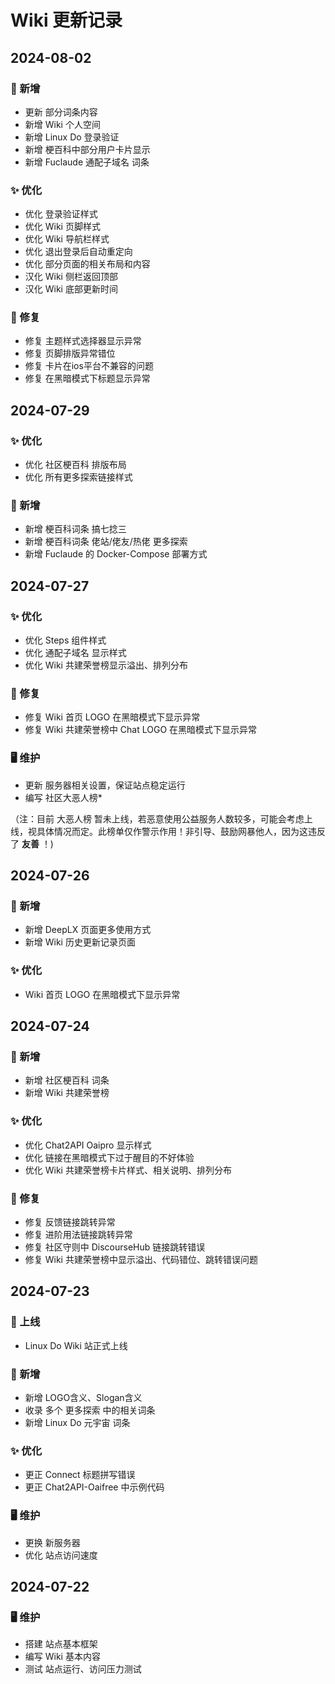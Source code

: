 # Wiki 更新记录
## 2024-08-02

### 📝 新增
- 更新 部分词条内容
- 新增 Wiki 个人空间
- 新增 Linux Do 登录验证
- 新增 梗百科中部分用户卡片显示
- 新增 Fuclaude 通配子域名 词条


### ✨ 优化
- 优化 登录验证样式
- 优化 Wiki 页脚样式
- 优化 Wiki 导航栏样式
- 优化 退出登录后自动重定向
- 优化 部分页面的相关布局和内容
- 汉化 Wiki 侧栏返回顶部
- 汉化 Wiki 底部更新时间

### 🐛 修复
- 修复 主题样式选择器显示异常
- 修复 页脚排版异常错位
- 修复 卡片在ios平台不兼容的问题
- 修复 在黑暗模式下标题显示异常

## 2024-07-29

### ✨ 优化
- 优化 社区梗百科 排版布局
- 优化 所有更多探索链接样式

### 📝 新增
- 新增 梗百科词条 搞七捻三
- 新增 梗百科词条 佬站/佬友/热佬 更多探索
- 新增 Fuclaude 的 Docker-Compose 部署方式

## 2024-07-27

### ✨ 优化
- 优化 Steps 组件样式
- 优化 通配子域名 显示样式
- 优化 Wiki 共建荣誉榜显示溢出、排列分布

### 🐛 修复
- 修复 Wiki 首页 LOGO 在黑暗模式下显示异常
- 修复 Wiki 共建荣誉榜中 Chat LOGO 在黑暗模式下显示异常


### 🖥️ 维护
- 更新 服务器相关设置，保证站点稳定运行
- 编写 社区大恶人榜*

（注：目前 大恶人榜 暂未上线，若恶意使用公益服务人数较多，可能会考虑上线，视具体情况而定。此榜单仅作警示作用！非引导、鼓励网暴他人，因为这违反了 **友善** ！)

## 2024-07-26

### 📝 新增
- 新增 DeepLX 页面更多使用方式
- 新增 Wiki 历史更新记录页面

### ✨ 优化
- Wiki 首页 LOGO 在黑暗模式下显示异常


## 2024-07-24

### 📝 新增
- 新增 社区梗百科 词条
- 新增 Wiki 共建荣誉榜

### ✨ 优化
- 优化 Chat2API Oaipro 显示样式
- 优化 链接在黑暗模式下过于醒目的不好体验
- 优化 Wiki 共建荣誉榜卡片样式、相关说明、排列分布

### 🐛 修复
- 修复 反馈链接跳转异常
- 修复 进阶用法链接跳转异常
- 修复 社区守则中 DiscourseHub 链接跳转错误
- 修复 Wiki 共建荣誉榜中显示溢出、代码错位、跳转错误问题


## 2024-07-23

### 🎉 上线
- Linux Do Wiki 站正式上线

### 📝 新增
- 新增 LOGO含义、Slogan含义
- 收录 多个 更多探索 中的相关词条
- 新增 Linux Do 元宇宙 词条

### ✨ 优化
- 更正 Connect 标题拼写错误
- 更正 Chat2API-Oaifree 中示例代码

### 🖥️ 维护
- 更换 新服务器
- 优化 站点访问速度

## 2024-07-22

### 🖥️ 维护
- 搭建 站点基本框架
- 编写 Wiki 基本内容
- 测试 站点运行、访问压力测试